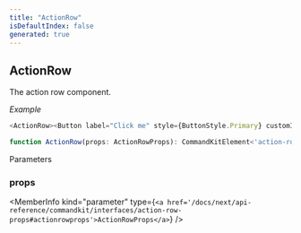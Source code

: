 ```yaml
---
title: "ActionRow"
isDefaultIndex: false
generated: true
---
```



<!-- This file was generated from the CommandKit source. Do not modify. Instead, re-run the "docgen" script -->


## ActionRow

<GenerationInfo sourceFile="packages/commandkit/src/components/v1/action-row/ActionRow.ts" sourceLine="17" packageName="commandkit" />

The action row component.



*Example*

```ts
<ActionRow><Button label="Click me" style={ButtonStyle.Primary} customId="click_me" /></ActionRow>
```

```ts title="Signature"
function ActionRow(props: ActionRowProps): CommandKitElement<'action-row'>
```
Parameters

### props

<MemberInfo kind="parameter" type={`<a href='/docs/next/api-reference/commandkit/interfaces/action-row-props#actionrowprops'>ActionRowProps</a>`} />

